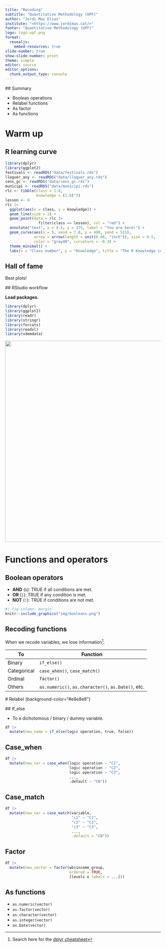 ```yaml
---
title: "Recoding"
subtitle: "Quantitative Methodology (UPF)"
author: "Jordi Mas Elias"
institute: "<https://www.jordimas.cat/>"
footer: "Quantitative Methodology (UPF)"
logo: logo-upf.png
format: 
  revealjs:
    embed-resources: true
slide-number: true
show-slide-number: print
theme: simple
editor: source
editor_options: 
  chunk_output_type: console
---
```

  
  ## Summary
  
  - Boolean operations
- Relabel functions
- As factor
- As functions

# Warm up {background-color="#e8e8e8"}

## R learning curve

```r
library(dplyr)
library(ggplot2)
festivals <- readRDS("data/festivals.rds")
lloguer_any <- readRDS("data/lloguer_any.rds")
cens_gc <- readRDS("data/cens_gc.rds")
municipi <- readRDS("data/municipi.rds")
rlc <- tibble(class = 1:8,
              knowledge = (1:8)^3)
lesson <- 8
rlc |> 
  ggplot(aes(x = class, y = knowledge)) +
  geom_line(size = 1) +
  geom_point(data = rlc |> 
               filter(class == lesson), col = "red") +
  annotate("text", x = 4.5, y = 375, label = "You are here!") +
  geom_curve(aes(x = 5, xend = 7.8, y = 400, yend = 515),
             arrow = arrow(length = unit(0.08, "inch")), size = 0.5,
             color = "gray40", curvature = -0.3) +
  theme_minimal() +
  labs(x = "Class number", y = "Knowledge", title = "The R Knowledge curve")
```

## Hall of fame

Best plots!
  
  
  
  ## RStudio workflow
  
  **Load packages.**
  
  ```r
library(dplyr)
library(ggplot2)
library(readr)
library(stringr)
library(forcats)
library(readxl)
library(vdemdata)
```

![](img/r-packages.png){style="float:center;" width="650"}




# Functions and operators {background-color="#e8e8e8"}


## Boolean operators


- **AND** (`&`): TRUE if all conditions are met.
- **OR** (`|`): TRUE if any condition is met.
- **NOT** (`!`): TRUE if conditions are not met.

```r
#| fig-column: margin
knitr::include_graphics("img/booleans.png")
```


## Recoding functions

When we recode variables, we lose information^[Search here for the [dplyr cheatsheet](https://posit.co/resources/cheatsheets/){target="_blank"}].

| To      | Function                                          |
  |------------|-------------------------------------------------|
  | Binary    | `if_else()`                                     |
  | Categorical | `case_when()`, `case_match()`                   |
  | Ordinal    | `factor()`                                      |
  | Others     | `as.numeric()`, `as.character()`, `as.Date()`, etc. |
  
  
  # Relabel {background-color="#e8e8e8"}
  
  
  ## If_else
  
  - To a dichotomous / binary / dummy variable.

```r
df |> 
  mutate(new_name = if_else(logic operation, true, false))
```




## Case_when

```r
df |> 
  mutate(new_var = case_when(logic operation ~ "C1",
                             logic operation ~ "C2",
                             logic operation ~ "C3",
                             ...,
                             .default ~ "CN"))
```



## Case_match

```r
df |> 
  mutate(new_var = case_match(variable,
                              "c1" ~ "C1",
                              "c2" ~ "C2",
                              "c3" ~ "C3",
                              ...,
                              .default = "CN"))
```



## Factor

```r
df |> 
  mutate(new_vector = factor(wb$income_group, 
                             ordered = TRUE,
                             [levels o labels = ...]))
```


## As functions

- `as.numeric(vector)`
- `as.factor(vector)`
- `as.character(vector)`
- `as.integer(vector)`
- `as.Date(vector)`



